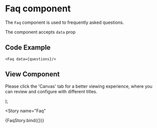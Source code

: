 
<Meta
  title="Newskit Components/Puzzles/Faq"
  component={Faq}
/>

# Faq component
The `Faq` component is used to frequently asked questions.

The component accepts `data` prop

## Code Example
`<Faq data={questions}/>`

## View Component
Please click the 'Canvas' tab for a better viewing experience, where you can review and configure with different titles.

  <NewsKitProvider theme={PuzzlesWebLightTheme}>
    <Faq data={data}/>
  </NewsKitProvider>
);

<Story
  name="Faq"
>
  {FaqStory.bind({})}
</Story>
